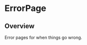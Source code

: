 
<Meta of={ErrorPageStories} />

# ErrorPage

<ResourceLinks
  sourceCode="https://github.com/cultureamp/kaizen-design-system/tree/master/packages/components/src/ErrorPage"
  className="!mb-8"
/>

<KAIOInstallation exportNames="ErrorPage" />

## Overview

Error pages for when things go wrong.

<Canvas of={ErrorPageStories.Playground} />
<Controls of={ErrorPageStories.Playground} />

